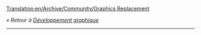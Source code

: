 [[Translation:en/Archive/Community/Graphics Replacement]]

''« Retour à [[fr/GFXDev/Page principal|Développement graphique]]''
----
{{fr/8bpp Graphics Replacement|Remplacement de graphiques}}
{{fr/Avertissement|Cette page n'est plus maintenue. Toutes les informations relatives au remplacement des graphismes de base OpenGFX se trouve dans son [[fr/unsorted/LisezMoi OpenGFX|liser-moi]] ou sur l'espace de développement}}
{{fr/note|L'historique de OpenGFX est consultable en anglais sur cette page: [[en/Archive/Community/Graphics Replacement]]}}